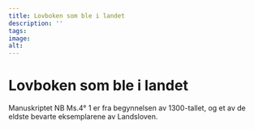 ```yaml
---
title: Lovboken som ble i landet
description: ''
tags:
image: 
alt: 
---
```


# Lovboken som ble i landet 

Manuskriptet NB Ms.4° 1 er fra begynnelsen av 1300-tallet, og et av de eldste bevarte eksemplarene av Landsloven. 
